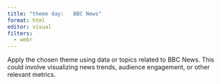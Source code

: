 ```yaml
---
title: "theme day:   BBC News"
format: html
editor: visual
filters:
  - webr
---
```


Apply the chosen theme using data or topics related to BBC News. This could involve visualizing news trends, audience engagement, or other relevant metrics.